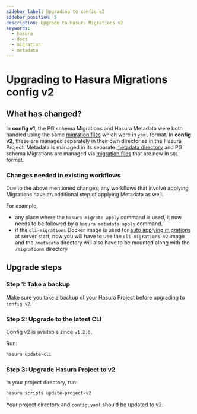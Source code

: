 ```yaml
---
sidebar_label: Upgrading to config v2
sidebar_position: 5
description: Upgrade to Hasura Migrations v2
keywords:
  - hasura
  - docs
  - migration
  - metadata
---
```


# Upgrading to Hasura Migrations config v2

## What has changed?

In **config v1**, the PG schema Migrations and Hasura Metadata were both
handled using the same [migration files](/migrations-metadata-seeds/legacy-configs/config-v1/reference/migration-file-format.mdx)
which were in `yaml` format. In **config v2**, these are managed
separately in their own directories in the Hasura Project. Metadata is
managed in its separate [metadata directory](/migrations-metadata-seeds/legacy-configs/config-v2/reference/metadata-format.mdx) and PG
schema Migrations are managed via
[migration files](/migrations-metadata-seeds/legacy-configs/config-v2/reference/migration-file-format.mdx) that are now in `SQL`
format.

### Changes needed in existing workflows

Due to the above mentioned changes, any workflows that involve applying
Migrations have an additional step of applying Metadata as well.

For example,

- any place where the `hasura migrate apply` command is used, it now
  needs to be followed by a `hasura metadata apply` command.
- if the `cli-migrations` Docker image is used for
  [auto applying migrations](/migrations-metadata-seeds/auto-apply-migrations.mdx) at server start,
  now you will have to use the `cli-migrations-v2` image and the
  `/metadata` directory will also have to be mounted along with the
  `/migrations` directory

## Upgrade steps

### Step 1: Take a backup

Make sure you take a backup of your Hasura Project before upgrading to
`config v2`.

### Step 2: Upgrade to the latest CLI

Config v2 is available since `v1.2.0`.

Run:

```bash
hasura update-cli
```

### Step 3: Upgrade Hasura Project to v2

In your project directory, run:

```bash
hasura scripts update-project-v2
```

Your project directory and `config.yaml` should be updated to v2.
